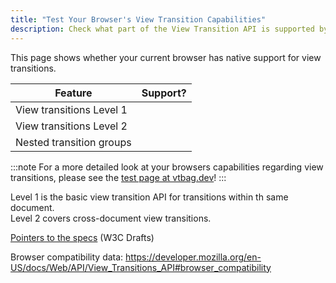 ```yaml
---
title: "Test Your Browser's View Transition Capabilities"
description: Check what part of the View Transition API is supported by your browser
---
```


This page shows whether your current browser has native support for view transitions.

|Feature|Support?|
|-------|---------|
|View transitions Level 1|<span id="level1"/>|
|View transitions Level 2|<span id="level2"/>|
|Nested transition groups|<span id="level2b"/>|

:::note
For a more detailed look at your browsers capabilities regarding view transitions, please see the [test page at vtbag.dev](https://vtbag.dev/basics/test-page/)! 
:::

Level 1 is the basic view transition API for transitions within th same document.\
Level 2 covers cross-document view transitions.

[Pointers to the specs](/jotter/api/references/#w3c-drafts) (W3C Drafts)



Browser compatibility data: https://developer.mozilla.org/en-US/docs/Web/API/View_Transitions_API#browser_compatibility

<style>{`
	#level1::before {
			content: 'Not supported';
		}
	#level2::before {
			content: 'Not supported';
		}
	#level2b::before {
			content: 'Not supported';
		}

	@supports (view-transition-name: a) {
		#level1::before {
			content: 'Supported';
			background-color: lightgreen;
			color: black;
			display: inline-block;
			margin: auto;
			padding: 0.5ex 1ex;
			width: 100%;
		}
	}
	@supports (view-transition-class: b) {
		#level2::before {
			content: 'Supported';
			background-color: lightgreen;
			color: black;
			display: inline-block;
			margin: auto;
			padding: 0.5ex 1ex;
			width: 100%;
		}
	}
	@supports (view-transition-group: normal) {
		#level2b::before {
			content: 'Supported';
			background-color: lightgreen;
			color: black;
			display: inline-block;
			margin: auto;
			padding: 0.5ex 1ex;
			width: 100%;
		}
	}
`}</style>
